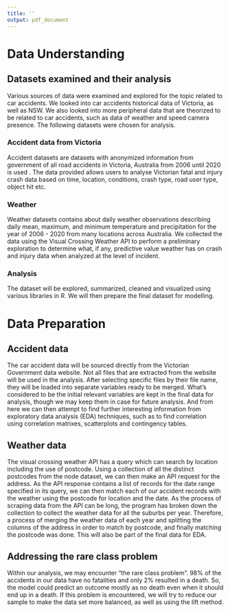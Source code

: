 ```yaml
---
title: ''
output: pdf_document
---
```



# Data Understanding

## Datasets examined and their analysis 
Various sources of data were examined and explored for the topic related to car accidents. We looked into car accidents historical data of Victoria, as well as NSW. We also looked into more peripheral data that are theorized to be related to car accidents, such as data of weather and speed camera presence. The following datasets were chosen for analysis. 

### Accident data from Victoria 
Accident datasets are datasets with anonymized information from government of all road accidents in Victoria, Australia from 2006 until 2020 is used \citep*{department-of-transport-2006}. The data provided allows users to analyse Victorian fatal and injury crash data based on time, location, conditions, crash type, road user type, object hit etc.  

### Weather 

Weather datasets contains about daily weather observations describing daily mean, maximum, and minimum temperature and precipitation for the year of 2006 - 2020 from many locations across Australia. We collected the data using the Visual Crossing Weather API to perform a preliminary exploration to determine what, if any, predictive value weather has on crash and injury data when analyzed at the level of incident. 

### Analysis 

The dataset will be explored, summarized, cleaned and visualized using various libraries in R. We will then prepare the final dataset for modelling.

\newpage

# Data Preparation 

## Accident data 

The car accident data will be sourced directly from the Victorian Government data website. Not all files that are extracted from the website will be used in the analysis. After selecting specific files by their file name, they will be loaded into separate variables ready to be merged. What’s considered to be the initial relevant variables are kept in the final data for analysis, though we may keep them in case for future analysis. And from here we can then attempt to find further interesting information from exploratory data analysis (EDA) techniques, such as to find correlation using correlation matrixes, scatterplots and contingency tables. 

## Weather data 
The visual crossing weather API has a query which can search by location including the use of postcode. Using a collection of all the distinct postcodes from the node dataset, we can then make an API request for the address. As the API response contains a list of records for the date range specified in its query, we can then match each of our accident records with the weather using the postcode for location and the date. As the process of scraping data from the API can be long, the program has broken down the collection to collect the weather data for all the suburbs per year. Therefore, a process of merging the weather data of each year and splitting the columns of the address in order to match by postcode, and finally matching the postcode was done. This will also be part of the final data for EDA. 

## Addressing the rare class problem 
Within our analysis, we may encounter "the rare class problem". 98% of the accidents in our data have no fatalities and only 2% resulted in a death. So, the model could predict an outcome mostly as no death even when it should end up in a death. If this problem is encountered, we will try to reduce our sample to make the data set more balanced, as well as using the lift method.